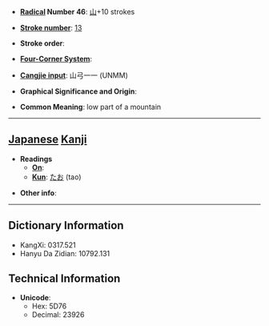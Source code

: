 * '''[[Wiktionary:Chinese radical index| Radical]] Number 46''': [[Wiktionary:Chinese radical index 山|山]]+10 strokes

* '''[[Wiktionary:Chinese total strokes index|Stroke number]]''': [[Wiktionary:Chinese total strokes index 13|13]]

* '''Stroke order''': 

* '''[[Wiktionary:Chinese four corner index|Four-Corner System]]''': 

* '''[[Wiktionary:Chinese Cangjie index|Cangjie input]]''': 山弓一一 (UNMM)

* '''Graphical Significance and Origin''': 

* '''Common Meaning''': low part of a mountain

----

== [[Japanese]] [[Kanji]] ==

* '''Readings'''
** '''[[On]]''': 
** '''[[Kun]]''': [[たお]] (tao)

* '''Other info''':  

----

== Dictionary Information ==

* KangXi: 0317.521
* Hanyu Da Zidian: 10792.131

== Technical Information ==

* '''Unicode''':
** Hex: 5D76
** Decimal: 23926